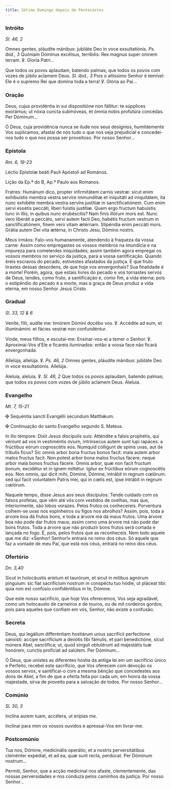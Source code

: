 ```yaml
---
title: Sétimo Domingo depois de Pentecostes
---
```


### Intróito

<em>Sl. 46, 2</em>

<div class="side-by-side not-content">

Omnes gentes, pláudite mánibus: jubiláte Deo in voce exsultatiónis. <em>Ps. ibid., 3</em> Quóniam Dóminus excélsus, terríbilis: Rex magnus super omnem terram. ℣. Gloria Patri...

Que todos os povos aplaudam, batendo palmas; que todos os povos com vozes de júbilo aclamem Deus. <em>Sl. ibid., 3</em> Pois o altíssimo Senhor é temível: Ele é o supremo Rei que domina toda a terra! ℣. Glória ao Pai...

</div>

### Oração

<div class="side-by-side not-content">

Deus, cujus providéntia in sui dispositióne non fállitur: te súpplices exorámus; ut nóxia cuncta submóveas, et ómnia nobis profutúra concédas. Per Dóminum...

Ó Deus, cuja providência nunca se ilude nos seus desígnios, humildemente Vos suplicamos, afastai de nós tudo o que nos seja prejudicial e concedei-nos tudo o que nos possa ser proveitoso. Por nosso Senhor...

</div>

### Epístola

<em>Rm. 6, 19-23</em>

<div class="side-by-side not-content">

Léctio Epístolæ beáti Pauli Apóstoli ad Romános.

Lição da Ep.ª do B, Ap.º Paulo aos Romanos.

Fratres: Humánum dico, propter infirmitátem carnis vestræ: sicut enim exhibuístis membra vestra servíre immundítiæ et iniquitáti ad iniquitátem, ita nunc exhibéte membra vestra servíre justítiæ in sanctificatiónem. Cum enim servi essétis peccáti, líberi fuístis justítiæ. Quem ergo fructum habuístis tunc in illis, in quibus nunc erubéscitis? Nam finis illórum mors est. Nunc vero liberáti a peccáto, servi autem facti Deo, habétis fructum vestrum in sanctificatiónem, finem vero vitam ætérnam. Stipéndia enim peccáti mors. Grátia autem Dei vita ætérna, in Christo Jesu, Dómino nostro.

Meus irmãos: Falo-vos humanamente, atendendo à fraqueza da vossa carne: Assim como empregastes os vossos membros na imundícia e na impureza para cometerdes iniquidades; assim também agora empregai os vossos membros no serviço da justiça, para a vossa santificação. Quando éreis escravos do pecado, estivestes afastados da justiça. E que fruto tirastes dessas desordens, de que hoje vos envergonhais? Sua finalidade é a morte! Porém, agora, que estais livres do pecado e vos tornastes servos de Deus, tendes, como fruto, a santificação e, como fim, a vida eterna; pois o estipêndio do pecado é a morte, mas a graça de Deus produz a vida eterna, em nosso Senhor Jesus Cristo.

</div>

### Gradual

<em>Sl. 33, 12 & 6</em>

<div class="side-by-side not-content">

Veníte, fílii, audíte me: timórem Dómini docébo vos. ℣. Accédite ad eum, et illuminámini: et fácies vestræ non confundéntur.

Vinde, meus filhos, e escutai-me: Ensinar-vos-ei a temer o Senhor. ℣. Aproximai-Vos d’Ele e ficareis iluminados: então a vossa face não ficará envergonhada.

Allelúja, allelúja. ℣. <em>Ps. 46, 2</em> Omnes gentes, pláudite mánibus: jubiláte Deo in voce exsultatiónis. Allelúja.

Aleluia, aleluia. ℣. <em>Sl. 46, 2</em> Que todos os povos aplaudam, batendo palmas; que todos os povos com vozes de júbilo aclamem Deus. Aleluia.

</div>

### Evangelho

<em>Mt. 7, 15-21</em>

<div class="side-by-side not-content">

<span class="cross text-red-500">✠</span> Sequéntia sancti Evangélii secúndum Matthǽum.

<span class="cross text-red-500">✠</span> Continuação do santo Evangelho segundo S. Mateus.

In illo témpore: Dixit Jesus discípulis suis: Atténdite a falsis prophétis, qui véniunt ad vos in vestiméntis óvium, intrínsecus autem sunt lupi rapáces: a frúctibus eórum cognoscétis eos. Numquid cólligunt de spinis uvas, aut de tríbulis ficus? Sic omnis arbor bona fructus bonos facit: mala autem arbor malos fructus facit. Non potest arbor bona malos fructus fácere: neque arbor mala bonos fructus fácere. Omnis arbor, quæ non facit fructum bonum, excidétur et in ignem mittétur. Igitur ex frúctibus eórum cognoscétis eos. Non omnis, qui dicit mihi, Dómine, Dómine, intrábit in regnum cœlórum: sed qui facit voluntátem Patris mei, qui in cœlis est, ipse intrábit in regnum cœlórum.

Naquele tempo, disse Jesus aos seus discípulos: Tende cuidado com os falsos profetas, que vêm até vós com vestidos de ovelhas, mas que, interiormente, são lobos vorazes. Pelos frutos os conhecereis. Porventura colhem-se uvas nos espinheiros ou figos nos abrolhos? Assim, pois, toda a árvore boa dá frutos bons, e toda a árvore má dá maus frutos. Uma árvore boa não pode dar frutos maus; assim como uma árvore má não pode dar bons frutos. Toda a árvore que não produzir bons frutos será cortada e lançada no fogo. É, pois, pelos frutos que as reconheceis. Nem todo aquele que me diz: «Senhor! Senhor!» entrará no reino dos céus. Só aquele que faz a vontade de meu Pai, que está nos céus, entrará no reino dos céus.

</div>

### Ofertório

<em>Dn. 3,40</em>

<div class="side-by-side not-content">

Sicut in holocáustis aríetum et taurórum, et sicut in mílibus agnórum pínguium: sic fiat sacrifícium nostrum in conspéctu tuo hódie, ut pláceat tibi: quia non est confúsio confidéntibus in te, Dómine.

Que este nosso sacrifício, que hoje Vos oferecemos, Vos seja agradável, como um holocausto de carneiros e de touros, ou de mil cordeiros gordos; pois para aqueles que confiam em vós, Senhor, não existe a confusão.

</div>

### Secreta

<div class="side-by-side not-content">

Deus, qui legálium differéntiam hostiárum unius sacrifícii perfectione sanxísti: accipe sacrifícium a devótis tibi fámulis, et pari benedictióne, sicut múnera Abel, sanctífica; ut, quod sínguli obtulérunt ad majestátis tuæ honórem, cunctis profíciat ad salútem. Per Dóminum...

Ó Deus, que unistes as diferentes hóstia da antiga lei em um sacrifício único e Perfeito, recebei este sacrifício, que Vos oferecem com devoção os vossos servos, e santificai-o com a mesma bênção que concedestes aos dons de Abel, a fim de que a oferta feita por cada um, em honra da vossa majestade, sirva de proveito para a salvação de todos. Por nosso Senhor...

</div>

### Comúnio

<em>Sl. 30, 3</em>

<div class="side-by-side not-content">

Inclína aurem tuam, accélera, ut erípias me.

Inclinai para mim os vossos ouvidos e apressai-Vos em livrar-me.

</div>

### Postcomúnio

<div class="side-by-side not-content">

Tua nos, Dómine, medicinális operátio, et a nostris perversitátibus cleménter expédiat, et ad ea, quæ sunt recta, perdúcat. Per Dóminum nostrum...

Permiti, Senhor, que a acção medicinal nos afaste, clementemente, das nossas perversidades e nos conduza pelos caminhos da justiça. Por nosso Senhor...

</div>
